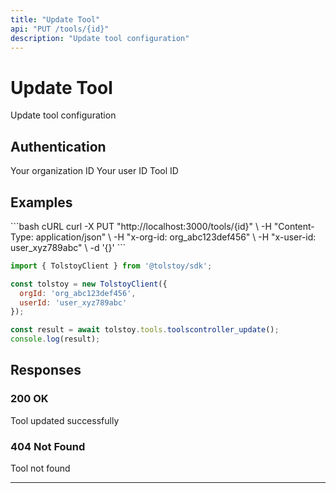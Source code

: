 ```yaml
---
title: "Update Tool"
api: "PUT /tools/{id}"
description: "Update tool configuration"
---
```


# Update Tool

Update tool configuration

## Authentication

<ParamField header="x-org-id" type="string" required>
  Your organization ID
</ParamField>

<ParamField header="x-user-id" type="string" required>
  Your user ID
</ParamField>

<ParamField path="id" type="string" required>
  Tool ID
</ParamField>



## Examples

<CodeGroup>
```bash cURL
curl -X PUT "http://localhost:3000/tools/{id}" \
  -H "Content-Type: application/json" \
  -H "x-org-id: org_abc123def456" \
  -H "x-user-id: user_xyz789abc" \
  -d '{}'
```

```javascript JavaScript SDK
import { TolstoyClient } from '@tolstoy/sdk';

const tolstoy = new TolstoyClient({
  orgId: 'org_abc123def456',
  userId: 'user_xyz789abc'
});

const result = await tolstoy.tools.toolscontroller_update();
console.log(result);
```
</CodeGroup>

## Responses

### 200 OK

Tool updated successfully

### 404 Not Found

Tool not found

---

<Snippet file="api-footer.mdx" />
